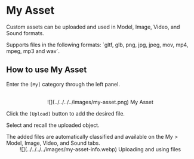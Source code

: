 
# My Asset

Custom assets can be uploaded and used in Model, Image, Video, and Sound formats.

<Callout type="warning">
  Supports files in the following formats: `gltf, glb, png, jpg, jpeg, mov, mp4,
  mpeg, mp3 and wav`.
</Callout>

## How to use My Asset

Enter the `[My]` category through the left panel.

<br />
<center>![](../../../../images/my-asset.png) My Asset</center>

Click the `[Upload]` button to add the desired file.

Select and recall the uploaded object.

<Callout type="info">
  The added files are automatically classified and available on the My > Model,
  Image, Video, and Sound tabs.
</Callout>

<br />
<center>
  ![](../../../../images/my-asset-info.webp) Uploading and using files
</center>

